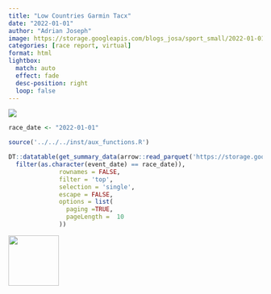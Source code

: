 ```yaml
---
title: "Low Countries Garmin Tacx"
date: "2022-01-01"
author: "Adrian Joseph"
image: https://storage.googleapis.com/blogs_josa/sport_small/2022-01-01_LOW_COUNTRIES_GARMIN_TACX/img/00.png
categories: [race report, virtual]
format: html
lightbox:
  match: auto
  effect: fade
  desc-position: right
  loop: false
---
```

![](https://storage.googleapis.com/blogs_josa/sport_small/2022-01-01_LOW_COUNTRIES_GARMIN_TACX/img/00.png)

```r
race_date <- "2022-01-01"

source('../../../inst/aux_functions.R')

DT::datatable(get_summary_data(arrow::read_parquet('https://storage.googleapis.com/blogs_josa/sport/parquets/main_dataset.parquet') |>
  filter(as.character(event_date) == race_date)),
              rownames = FALSE,
              filter = 'top',
              selection = 'single',
              escape = FALSE,
              options = list(
                paging =TRUE,
                pageLength =  10
              ))
```





::: {layout-ncol=4}
![](https://storage.googleapis.com/blogs_josa/sport_small/2022-01-01_LOW_COUNTRIES_GARMIN_TACX/img/00.png){ width="100" group="hi" }


:::
